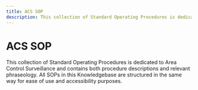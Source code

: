 ```yaml
---
title: ACS SOP
description: This collection of Standard Operating Procedures is dedicated to Area Control Surveillance and contains both procedure descriptions and relevant phraseology.
---
```


# ACS SOP

This collection of Standard Operating Procedures is dedicated to Area Control Surveillance and contains both procedure descriptions and relevant phraseology. All SOPs in this Knowledgebase are structured in the same way for ease of use and accessibility purposes.
